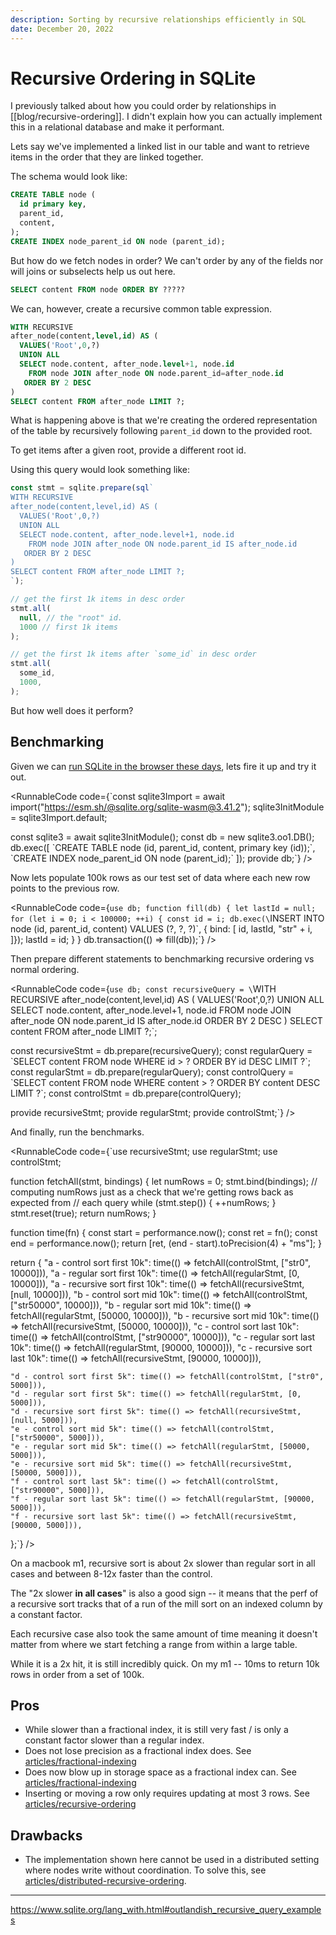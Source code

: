 ```yaml
---
description: Sorting by recursive relationships efficiently in SQL
date: December 20, 2022
---
```



# Recursive Ordering in SQLite

I previously talked about how you could order by relationships in [[blog/recursive-ordering]]. I didn't explain how you can actually implement this in a relational database and make it performant.

Lets say we've implemented a linked list in our table and want to retrieve items in the order that they are linked together.

The schema would look like:

```sql
CREATE TABLE node (
  id primary key,
  parent_id,
  content,
);
CREATE INDEX node_parent_id ON node (parent_id);
```

But how do we fetch nodes in order? We can't order by any of the fields nor will joins or subselects help us out here.

```sql
SELECT content FROM node ORDER BY ?????
```

We can, however, create a recursive common table expression.

```sql
WITH RECURSIVE
after_node(content,level,id) AS (
  VALUES('Root',0,?)
  UNION ALL
  SELECT node.content, after_node.level+1, node.id
    FROM node JOIN after_node ON node.parent_id=after_node.id
   ORDER BY 2 DESC
)
SELECT content FROM after_node LIMIT ?;
```

What is happening above is that we're creating the ordered representation of the table by recursively following `parent_id` down to the provided root.

To get items after a given root, provide a different root id.

Using this query would look something like:

```ts
const stmt = sqlite.prepare(sql`
WITH RECURSIVE
after_node(content,level,id) AS (
  VALUES('Root',0,?)
  UNION ALL
  SELECT node.content, after_node.level+1, node.id
    FROM node JOIN after_node ON node.parent_id IS after_node.id
   ORDER BY 2 DESC
)
SELECT content FROM after_node LIMIT ?;
`);

// get the first 1k items in desc order
stmt.all(
  null, // the "root" id.
  1000 // first 1k items
);

// get the first 1k items after `some_id` in desc order
stmt.all(
  some_id,
  1000,
);
```

But how well does it perform?

## Benchmarking

Given we can [run SQLite in the browser these days](https://sqlite.org/wasm/doc/trunk/index.md), lets fire it up and try it out.

<RunnableCode
code={`const sqlite3Import = await import("https://esm.sh/@sqlite.org/sqlite-wasm@3.41.2");
sqlite3InitModule = sqlite3Import.default;

const sqlite3 = await sqlite3InitModule();
const db = new sqlite3.oo1.DB();
db.exec([
  \`CREATE TABLE node (id, parent_id, content, primary key (id));\`,
  \`CREATE INDEX node_parent_id ON node (parent_id);\`
]);
provide db;`} />

Now lets populate 100k rows as our test set of data where each new row points to the previous row.

<RunnableCode
code={`use db;
function fill(db) {
  let lastId = null;
  for (let i = 0; i < 100000; ++i) {
    const id = i;
    db.exec(\`INSERT INTO node (id, parent_id, content) VALUES (?, ?, ?)\`, { bind: [
      id,
      lastId,
      "str" + i,
    ]});
    lastId = id;
  }
}
db.transaction(() => fill(db));`} />

Then prepare different statements to benchmarking recursive ordering vs normal ordering.

<RunnableCode
code={`use db;
const recursiveQuery = \`WITH RECURSIVE
  after_node(content,level,id) AS (
    VALUES('Root',0,?)
    UNION ALL
    SELECT node.content, after_node.level+1, node.id
      FROM node JOIN after_node ON node.parent_id IS after_node.id
    ORDER BY 2 DESC
  )
  SELECT content FROM after_node LIMIT ?;\`;

const recursiveStmt = db.prepare(recursiveQuery);
const regularQuery = \`SELECT content FROM node WHERE id > ? ORDER BY id DESC LIMIT ?\`;
const regularStmt = db.prepare(regularQuery);
const controlQuery = \`SELECT content FROM node WHERE content > ? ORDER BY content DESC LIMIT ?\`;
const controlStmt = db.prepare(controlQuery);

provide recursiveStmt;
provide regularStmt;
provide controlStmt;`} />

And finally, run the benchmarks.

<RunnableCode
code={`use recursiveStmt;
use regularStmt;
use controlStmt;

function fetchAll(stmt, bindings) {
  let numRows = 0;
  stmt.bind(bindings);
  // computing numRows just as a check that we're getting rows back as expected from
  // each query
  while (stmt.step()) {
    ++numRows;
  }
  stmt.reset(true);
  return numRows;
}

function time(fn) {
  const start = performance.now();
  const ret = fn();
  const end = performance.now();
  return [ret, (end - start).toPrecision(4) + "ms"];
}

return {
    "a - control sort first 10k": time(() => fetchAll(controlStmt, ["str0", 10000])),
    "a - regular sort first 10k": time(() => fetchAll(regularStmt, [0, 10000])),
    "a - recursive sort first 10k": time(() => fetchAll(recursiveStmt, [null, 10000])),
    "b - control sort mid 10k": time(() => fetchAll(controlStmt, ["str50000", 10000])),
    "b - regular sort mid 10k": time(() => fetchAll(regularStmt, [50000, 10000])),
    "b - recursive sort mid 10k": time(() => fetchAll(recursiveStmt, [50000, 10000])),
    "c - control sort last 10k": time(() => fetchAll(controlStmt, ["str90000", 10000])),
    "c - regular sort last 10k": time(() => fetchAll(regularStmt, [90000, 10000])),
    "c - recursive sort last 10k": time(() => fetchAll(recursiveStmt, [90000, 10000])),

    "d - control sort first 5k": time(() => fetchAll(controlStmt, ["str0", 5000])),
    "d - regular sort first 5k": time(() => fetchAll(regularStmt, [0, 5000])),
    "d - recursive sort first 5k": time(() => fetchAll(recursiveStmt, [null, 5000])),
    "e - control sort mid 5k": time(() => fetchAll(controlStmt, ["str50000", 5000])),
    "e - regular sort mid 5k": time(() => fetchAll(regularStmt, [50000, 5000])),
    "e - recursive sort mid 5k": time(() => fetchAll(recursiveStmt, [50000, 5000])),
    "f - control sort last 5k": time(() => fetchAll(controlStmt, ["str90000", 5000])),
    "f - regular sort last 5k": time(() => fetchAll(regularStmt, [90000, 5000])),
    "f - recursive sort last 5k": time(() => fetchAll(recursiveStmt, [90000, 5000])),
};`} />

On a macbook m1, recursive sort is about 2x slower than regular sort in all cases and between 8-12x faster than the control.

The "2x slower **in all cases**" is also a good sign -- it means that the perf of a recursive sort tracks that of a run of the mill sort on an indexed column by a constant factor.

Each recursive case also took the same amount of time meaning it doesn't matter from where we start fetching a range from within a large table.

While it is a 2x hit, it is still incredibly quick. On my m1 -- 10ms to return 10k rows in order from a set of 100k.

## Pros

- While slower than a fractional index, it is still very fast / is only a constant factor slower than a regular index.
- Does not lose precision as a fractional index does. See [articles/fractional-indexing](./fractional-indexing)
- Does now blow up in storage space as a fractional index can. See [articles/fractional-indexing](./fractional-indexing)
- Inserting or moving a row only requires updating at most 3 rows. See [articles/recursive-ordering](./recursive-ordering)

## Drawbacks

- The implementation shown here cannot be used in a distributed setting where nodes write without coordination. To solve this, see [articles/distributed-recursive-ordering](./distributed-recursive-ordering).

---

https://www.sqlite.org/lang_with.html#outlandish_recursive_query_examples
